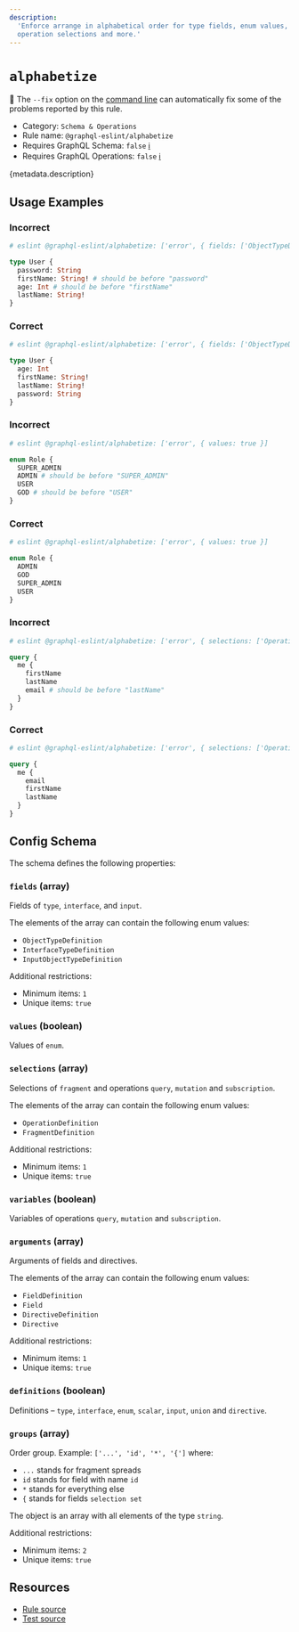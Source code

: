 ```yaml
---
description:
  'Enforce arrange in alphabetical order for type fields, enum values, input object fields,
  operation selections and more.'
---
```


# `alphabetize`

🔧 The `--fix` option on the
[command line](https://eslint.org/docs/user-guide/command-line-interface#--fix) can automatically
fix some of the problems reported by this rule.

- Category: `Schema & Operations`
- Rule name: `@graphql-eslint/alphabetize`
- Requires GraphQL Schema: `false`
  [ℹ️](/docs/getting-started#extended-linting-rules-with-graphql-schema)
- Requires GraphQL Operations: `false`
  [ℹ️](/docs/getting-started#extended-linting-rules-with-siblings-operations)

{metadata.description}

## Usage Examples

### Incorrect

```graphql
# eslint @graphql-eslint/alphabetize: ['error', { fields: ['ObjectTypeDefinition'] }]

type User {
  password: String
  firstName: String! # should be before "password"
  age: Int # should be before "firstName"
  lastName: String!
}
```

### Correct

```graphql
# eslint @graphql-eslint/alphabetize: ['error', { fields: ['ObjectTypeDefinition'] }]

type User {
  age: Int
  firstName: String!
  lastName: String!
  password: String
}
```

### Incorrect

```graphql
# eslint @graphql-eslint/alphabetize: ['error', { values: true }]

enum Role {
  SUPER_ADMIN
  ADMIN # should be before "SUPER_ADMIN"
  USER
  GOD # should be before "USER"
}
```

### Correct

```graphql
# eslint @graphql-eslint/alphabetize: ['error', { values: true }]

enum Role {
  ADMIN
  GOD
  SUPER_ADMIN
  USER
}
```

### Incorrect

```graphql
# eslint @graphql-eslint/alphabetize: ['error', { selections: ['OperationDefinition'] }]

query {
  me {
    firstName
    lastName
    email # should be before "lastName"
  }
}
```

### Correct

```graphql
# eslint @graphql-eslint/alphabetize: ['error', { selections: ['OperationDefinition'] }]

query {
  me {
    email
    firstName
    lastName
  }
}
```

## Config Schema

The schema defines the following properties:

### `fields` (array)

Fields of `type`, `interface`, and `input`.

The elements of the array can contain the following enum values:

- `ObjectTypeDefinition`
- `InterfaceTypeDefinition`
- `InputObjectTypeDefinition`

Additional restrictions:

- Minimum items: `1`
- Unique items: `true`

### `values` (boolean)

Values of `enum`.

### `selections` (array)

Selections of `fragment` and operations `query`, `mutation` and `subscription`.

The elements of the array can contain the following enum values:

- `OperationDefinition`
- `FragmentDefinition`

Additional restrictions:

- Minimum items: `1`
- Unique items: `true`

### `variables` (boolean)

Variables of operations `query`, `mutation` and `subscription`.

### `arguments` (array)

Arguments of fields and directives.

The elements of the array can contain the following enum values:

- `FieldDefinition`
- `Field`
- `DirectiveDefinition`
- `Directive`

Additional restrictions:

- Minimum items: `1`
- Unique items: `true`

### `definitions` (boolean)

Definitions – `type`, `interface`, `enum`, `scalar`, `input`, `union` and `directive`.

### `groups` (array)

Order group. Example: `['...', 'id', '*', '{']` where:

- `...` stands for fragment spreads
- `id` stands for field with name `id`
- `*` stands for everything else
- `{` stands for fields `selection set`

The object is an array with all elements of the type `string`.

Additional restrictions:

- Minimum items: `2`
- Unique items: `true`

## Resources

- [Rule source](https://github.com/B2o5T/graphql-eslint/tree/master/packages/plugin/src/rules/alphabetize.ts)
- [Test source](https://github.com/B2o5T/graphql-eslint/tree/master/packages/plugin/__tests__/alphabetize.spec.ts)
